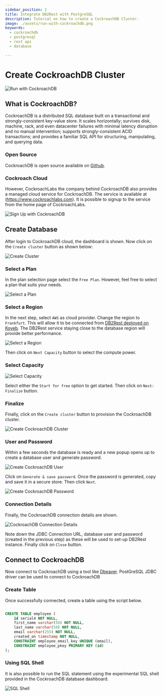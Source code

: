 ```yaml
---
sidebar_position: 2
title: Integrate DB2Rest with PostgreSQL
description: Tutorial on how to create a CockroachDB Cluster.
image: ./assets/run-with-cockroachdb.png
keywords:
  - cockroachdb
  - postgresql
  - rest api
  - database

---
```


# Create CockroachDB Cluster


![Run with CockroachDB](./assets/run-with-cockroachdb.png "Run with CockroachDB")

## What is CockroachDB?

CockroachDB is a distributed SQL database built on a transactional and strongly-consistent key-value store.
It scales horizontally; survives disk, machine, rack, and even datacenter failures with minimal latency disruption and no manual intervention;
supports strongly-consistent ACID transactions; and provides a familiar SQL API for structuring, manipulating, and querying data.

### Open Source

CockroachDB is open source available on [Github](https://github.com/cockroachdb/cockroach).

### Cockroach Cloud

However, CockroachLabs the company behind CockroachDB also provides a managed cloud service for CockroachDB.
The service is available at (https://www.cockroachlabs.com). It is possible to signup to the service from the home page of CockroachLabs.

![Sign Up with CockroachDB](./assets/signup-cockroachdb.png "Sign Up with CockroachDB")

## Create Database

After login to CockroachDB cloud, the dashboard is shown. Now click on the `Create cluster` button as shown below:

![Create Cluster](./assets/create_cluster.png "Create cluster")


### Select a Plan

In the plan selection page select the `Free Plan`. However, feel free to select a plan that suits your needs.

![Select a Plan](./assets/select_plan.png "Select a Plan")

### Select a Region

In the next step, select `AWS` as cloud provider. Change the region to `Frankfurt`. This will allow it to be connected from [DB2Rest
deployed on Koyeb](https://db2rest.com/docs/koyeb/run_db2rest_as_koyeb_webservice). The DB2Rest service staying close to the database
region will provide better performance.

![Select a Region](./assets/select_region.png "Select a Region")

Then click on `Next Capacity` button to select the compute power.

### Select Capacity

![Select Capacity](./assets/capacity.png "Select Capacity")

Select either the `Start for free` option to get started. Then click on `Next: Finalize` button.


### Finalize

Finally, click on the `Create cluster` button to provision the CockroachDB cluster.

![Create CockroachDB Cluster](./assets/create_cockroachdb_cluster.png "Create CockroachDB Cluster")

### User and Password

Within a few seconds the database is ready and a new popup opens up to create a database user and generate password.

![Create CockroachDB User](./assets/create_user.png "Create CockroachDB User")

Click on `Generate & save password`. Once the password is generated, copy and save it in a secure store. Then click `Next`.

![Create CockroachDB Password](./assets/password.png "Create CockroachDB Password")

### Connection Details

Finally, the CockroachDB connection details are shown.

![CockroachDB Connection Details](./assets/connection-details.png "CockroachDB Connection Details")

Note down the JDBC Connection URL, database user and password (created in the previous step) as these will be used to set-up
DB2Rest instance. Finally click on `Close` button.


## Connect to CockroachDB

Now connect to CockroachDB using a tool like [Dbeaver](https://dbeaver.io/). PostGreSQL JDBC driver can be used to connect to CockroachDB


### Create Table

Once successfully connected, create a table using the script below.


```SQL

CREATE TABLE employee (
	id serial4 NOT NULL,
	first_name varchar(50) NOT NULL,
	last_name varchar(50) NOT NULL,
	email varchar(255) NOT NULL,
	created_on timestamp NOT NULL,
	CONSTRAINT employee_email_key UNIQUE (email),
	CONSTRAINT employee_pkey PRIMARY KEY (id)
);

```

### Using SQL Shell

It is also possible to run the SQL statement using the experimental SQL shell provided in the CockroachDB database dashboard.

![SQL Shell](./assets/sql-shell.png "SQL Shell")



